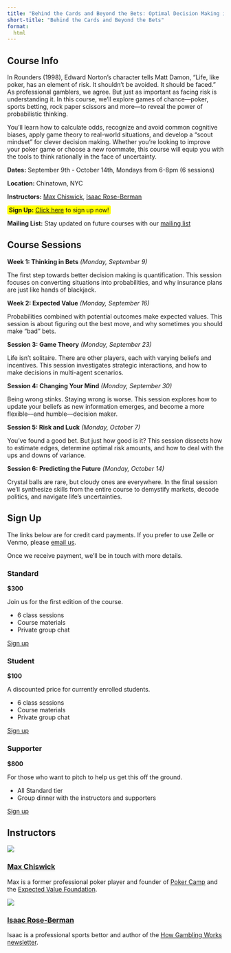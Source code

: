 ```yaml
---
title: "Behind the Cards and Beyond the Bets: Optimal Decision Making in Gambling and Life"
short-title: "Behind the Cards and Beyond the Bets"
format: 
  html
---
```

## Course Info
In Rounders (1998), Edward Norton’s character tells Matt Damon, “Life, like poker, has an element of risk. It shouldn’t be avoided. It should be faced.” As professional gamblers, we agree. But just as important as facing risk is understanding it. In this course, we’ll explore games of chance––poker, sports betting, rock paper scissors and more––to reveal the power of probabilistic thinking. 

You’ll learn how to calculate odds, recognize and avoid common cognitive biases, apply game theory to real-world situations, and develop a “scout mindset” for clever decision making. Whether you’re looking to improve your poker game or choose a new roommate, this course will equip you with the tools to think rationally in the face of uncertainty.

**Dates:** September 9th - October 14th, Mondays from 6-8pm (6 sessions) 

**Location:** Chinatown, NYC

**Instructors:** [Max Chiswick](https://maxchiswick.com), [Isaac Rose-Berman](https://x.com/roundrobin42)

<span style="background-color: #FFFF00; padding: 2px 4px; border-radius: 4px;">**Sign Up:** [Click here](#sign-up) to sign up now!</span>

**Mailing List:** Stay updated on future courses with our [mailing list](https://forms.gle/JG7jd2KAUp3UWx4r7)

## Course Sessions 

**Week 1: Thinking in Bets** *(Monday, September 9)*

The first step towards better decision making is quantification. This session focuses on converting situations into probabilities, and why insurance plans are just like hands of blackjack.  


**Week 2: Expected Value** *(Monday, September 16)*

Probabilities combined with potential outcomes make expected values. This session is about figuring out the best move, and why sometimes you should make “bad” bets. 

**Session 3: Game Theory** *(Monday, September 23)*

Life isn’t solitaire. There are other players, each with varying beliefs and incentives. This session investigates strategic interactions, and how to make decisions in multi-agent scenarios.

**Session 4: Changing Your Mind** *(Monday, September 30)*

Being wrong stinks. Staying wrong is worse. This session explores how to update your beliefs as new information emerges, and become a more flexible––and humble––decision maker. 

**Session 5: Risk and Luck** *(Monday, October 7)*

You’ve found a good bet. But just how good is it? This session dissects how to estimate edges, determine optimal risk amounts, and how to deal with the ups and downs of variance.

**Session 6: Predicting the Future** *(Monday, October 14)*

Crystal balls are rare, but cloudy ones are everywhere. In the final session we’ll synthesize skills from the entire course to demystify markets, decode politics, and navigate life’s uncertainties.

## Sign Up
The links below are for credit card payments. If you prefer to use Zelle or Venmo, please [email us](mailto:max.chiswick@gmail.com). 

Once we receive payment, we'll be in touch with more details. 

::: {.grid}

::: {.g-col-4}
### Standard
**$300**

Join us for the first edition of the course.

- 6 class sessions 
- Course materials
- Private group chat

[Sign up](https://buy.stripe.com/28ocNj5Yvf2p9HicMP){.btn .btn-primary}
:::

::: {.g-col-4}
### Student
**$100** 

A discounted price for currently enrolled students.

- 6 class sessions 
- Course materials
- Private group chat

[Sign up](https://buy.stripe.com/bIYaFbfz53jHf1C002){.btn .btn-primary}
:::

::: {.g-col-4}
### Supporter
**$800**

For those who want to pitch to help us get this off the ground.

- All Standard tier
- Group dinner with the instructors and supporters

[Sign up](https://buy.stripe.com/4gw5kR3Qn5rP2eQ9AE){.btn .btn-primary}
:::

:::

## Instructors

::: {.grid}

::: {.g-col-6}
![](assets/mc.png)

### [Max Chiswick](https://maxchiswick.com)

Max is a former professional poker player and founder of [Poker Camp](https://poker.camp) and the [Expected Value Foundation](https://expectedvalue.org).
:::

::: {.g-col-6}
![](assets/irb.png)

### [Isaac Rose-Berman](https://x.com/roundrobin42)

Isaac is a professional sports bettor and author of the [How Gambling Works newsletter](https://howgamblingworks.substack.com/).
:::

:::
